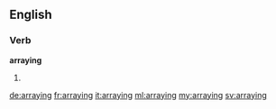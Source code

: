 ==English==

===Verb===
'''arraying'''

# {{present participle of|array}}

[[de:arraying]]
[[fr:arraying]]
[[it:arraying]]
[[ml:arraying]]
[[my:arraying]]
[[sv:arraying]]